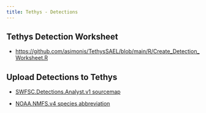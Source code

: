 ```yaml
---
title: Tethys - Detections
---
```


## Tethys Detection Worksheet

-   <https://github.com/asimonis/TethysSAEL/blob/main/R/Create_Detection_Worksheet.R>  

## Upload Detections to Tethys

-   [SWFSC.Detections.Analyst.v1 sourcemap](https://github.com/asimonis/TethysSAEL/blob/main/Source%20Maps/SWFSC.Detections.Analyst.v1.xml)

-   [NOAA.NMFS.v4 species abbreviation](https://github.com/asimonis/TethysSAEL/blob/main/Species%20Abbreviations/NOAA.NMFS.v4.xml)

